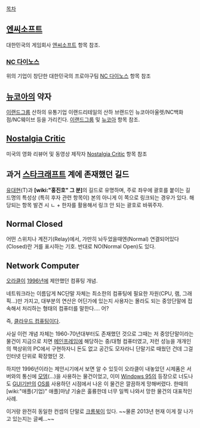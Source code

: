 [[목차]]
== [[엔씨소프트]] ==

대한민국의 게임회사 [[엔씨소프트]] 항목 참조.
=== [[NC 다이노스]] ===

위의 기업이 창단한 대한민국의 프로야구팀 [[NC 다이노스]] 항목  참조

== [[뉴코아]]의 약자 ==
[[이랜드그룹]] 산하의 유통기업 이랜드리테일의 산하 브랜드인 뉴코아아울렛/NC백화점/NC웨이브 등을 가리킨다. [[이랜드그룹]] 및 [[뉴코아]] 항목 참조.

== [[Nostalgia Critic]] ==

미국의 영화 리뷰어 및 동영상 제작자 [[Nostalgia Critic]] 항목 참조
== 과거 [[스타크래프트]] 계에 존재했던 길드 ==
[[유대현]](T)과 '''[wiki:"홍진호" 그 분]'''의 길드로 유명하며, 주로 좌우에 괄호를 붙이는 길드명의 특성상 (특히 후자 관련 항목이) 본의 아니게 이 쪽으로 링크되는 경우가 있다. 해당되는 항목 발견 시 ㄴ + 한자를 활용해서 링크 안 되는 괄호로 바꿔주자.

== Normal Closed ==
어떤 스위치나 계전기(Relay)에서, 가만히 놔두었을때엔(Normal) 연결되어있다(Closed)란 거를 표시하는 기호. 반대로 NO(Normal Open)도 있다. 

== Network Computer ==
[[오라클]]이 [[1996년]]에 제안했던 컴퓨팅 개념.

네트워크라는 이름답게 NC단말 자체는 최소한의 컴퓨팅에 필요한 자원(CPU, 램, 그래픽...)만 가지고, 대부분의 연산은 어딘가에 있는지 사용자는 몰라도 되는 중앙단말에 접속해서 처리하는 형태의 컴퓨터를 말한다.... 어?

즉, [[클라우드 컴퓨팅]]이다.

사실 이런 개념 자체는 1960-70년대부터도 존재했던 것으로 그때는 저 중앙단말이라는 물건이 지금으로 치면 [[메인프레임]]에 해당하는 중/대형 컴퓨터였고, 저런 성능을 개개인의 책상위의 PC에서 구현하자니 돈도 없고 공간도 모자라니 단말기로 때웠던 건데 그걸 인터넷 단위로 확장했던 것. 

하지만 1996년이라는 제안시기에서 보면 알 수 있듯이 오라클이 내놓았던 시제품은 서버와의 통신에 [[모뎀]](...)을 사용하는 물건이었고, 이미 [[Windows 95]]의 등장으로 너도나도 [[GUI]]기반의 [[OS]]를 사용하던 시점에서 나온 이 물건은 깔끔하게 망해버렸다. 한때의 [wiki:"애플(기업)" 애플]마냥 기술은 훌륭한데 너무 일찍 나와서 망한 물건의 대표적인 사례.

이거랑 완전히 동일한 컨셉의 단말로 [[크롬북]]이 있다. ~~물론 2013년 현재 이게 잘 나가고 있는지는 글쎄...~~
